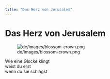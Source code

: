 ```yaml
---
title: "Das Herz von Jerusalem"
---
```


# Das Herz von Jerusalem

![de/images/blossom-crown.png](de/images/blossom-crown.png)


| Wie eine Glocke klingt
| weist du erst
| wenn du sie schlägst
